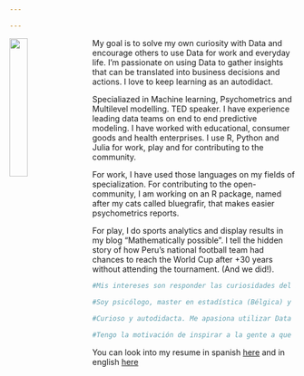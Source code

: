 ```yaml
---

---
```


<img src="images/IMG_3042.JPG" style="width:25%; margin-right: 20px" align="left">

My goal is to solve my own curiosity with Data and encourage others to use Data for work and everyday life. I'm passionate on using Data to gather insights that can be translated into business decisions and actions. I love to keep learning as an autodidact. 

Specialiazed in Machine learning, Psychometrics and Multilevel modelling. TED speaker. I have experience leading data teams on end to end predictive modeling. I have worked with educational, consumer goods and health enterprises. I use R, Python and Julia for work, play and for contributing to the community. 

For work, I have used those languages on my fields of specialization. For contributing to the open-community, I am working on an R package, named after my cats called bluegrafir, that makes easier psychometrics reports. 

For play, I do sports analytics and display results in my blog "Mathematically possible". I tell the hidden story of how Peru's national football team had chances to reach the World Cup after +30 years without attending the tournament. (And we did!).


```r

#Mis intereses son responder las curiosidades del mundo con data, que esta sea amigable para todos y que esto nos lleve a usarla más en el día a día.

#Soy psicólogo, master en estadística (Bélgica) y master en psicología de la salud. Estoy especializado en Data Analytics, Predictive Models y Psychometrics. Tengo experiencia liderando la construcción de modelos predictivos para empresas innovadoras, educación y salud. 
	
#Curioso y autodidacta. Me apasiona utilizar Data - machine learning y predictive modelling- para generar insights que permitan replantear las estrategias de negocio.

#Tengo la motivación de inspirar a la gente a que use la data para que tome mejores decisiones en los diversos ámbitos de su vida. Mi pasión me ha llevado a crear un espacio de sports analytics para mostrar que el fútbol puede verse de forma científica e interesante. Además, tengo un blog que invita a perderle el temor al uso de la data y a verla amigable.      

```

You can look into my resume in spanish [here](Smart_Twenty_Seconds_CV_castellano.pdf) and in english [here](Juan_Carlos_Saravia_resume.pdf)
